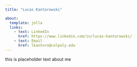 ```yaml
---
title: "Lucas Kantorowski"

about:
  template: jolla
  links: 
    - text: LinkedIn
      href: https://www.linkedin.com/in/lucas-kantorowski/
    - text: Email
      href: lkantoro@calpoly.edu
---
```


this is placeholder text about me
